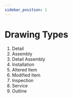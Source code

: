 ```yaml
---
sidebar_position: 1
---
```


# Drawing Types

1. Detail
2. Assembly
3. Detail Assembly
4. Installation
5. Altered Item
6. Modified Item
7. Inspection
8. Service
9. Outline

